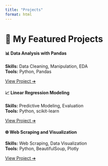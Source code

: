 ```yaml
---
title: "Projects"
format: html
---
```


# 🚀 My Featured Projects

<div class="container" style="max-width: 1200px; margin: auto;">

<div class="row row-cols-1 row-cols-md-3 g-4">

<div class="col">
<div class="card h-100 p-3">
<h4>📊 Data Analysis with Pandas</h4>
<p><strong>Skills:</strong> Data Cleaning, Manipulation, EDA<br>
<strong>Tools:</strong> Python, Pandas</p>
<a href="project1.html" class="btn btn-primary">View Project ➔</a>
</div>
</div>

<div class="col">
<div class="card h-100 p-3">
<h4>📈 Linear Regression Modeling</h4>
<p><strong>Skills:</strong> Predictive Modeling, Evaluation<br>
<strong>Tools:</strong> Python, scikit-learn</p>
<a href="project2.html" class="btn btn-primary">View Project ➔</a>
</div>
</div>

<div class="col">
<div class="card h-100 p-3">
<h4>🌐 Web Scraping and Visualization</h4>
<p><strong>Skills:</strong> Web Scraping, Data Visualization<br>
<strong>Tools:</strong> Python, BeautifulSoup, Plotly</p>
<a href="project3.html" class="btn btn-primary">View Project ➔</a>
</div>
</div>

</div>
</div>
